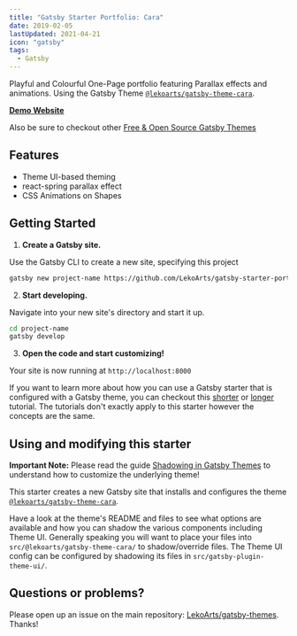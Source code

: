 ```yaml
---
title: "Gatsby Starter Portfolio: Cara"
date: 2019-02-05
lastUpdated: 2021-04-21
icon: "gatsby"
tags:
  - Gatsby
---
```


Playful and Colourful One-Page portfolio featuring Parallax effects and animations. Using the Gatsby Theme [`@lekoarts/gatsby-theme-cara`](https://github.com/LekoArts/gatsby-themes/tree/main/themes/gatsby-theme-cara).

[**Demo Website**](https://cara.lekoarts.de)

Also be sure to checkout other [Free & Open Source Gatsby Themes](https://themes.lekoarts.de)

## Features

- Theme UI-based theming
- react-spring parallax effect
- CSS Animations on Shapes

## Getting Started

1. **Create a Gatsby site.**

Use the Gatsby CLI to create a new site, specifying this project

```sh
gatsby new project-name https://github.com/LekoArts/gatsby-starter-portfolio-cara
```

2. **Start developing.**

Navigate into your new site's directory and start it up.

```sh
cd project-name
gatsby develop
```

3. **Open the code and start customizing!**

Your site is now running at `http://localhost:8000`

If you want to learn more about how you can use a Gatsby starter that is configured with a Gatsby theme, you can checkout this [shorter](https://www.gatsbyjs.org/docs/themes/using-a-gatsby-theme/) or [longer](https://www.gatsbyjs.org/tutorial/using-a-theme/) tutorial. The tutorials don't exactly apply to this starter however the concepts are the same.

## Using and modifying this starter

**Important Note:** Please read the guide [Shadowing in Gatsby Themes](https://www.gatsbyjs.org/docs/themes/shadowing/) to understand how to customize the underlying theme!

This starter creates a new Gatsby site that installs and configures the theme [`@lekoarts/gatsby-theme-cara`](https://github.com/LekoArts/gatsby-themes/tree/main/themes/gatsby-theme-cara).

Have a look at the theme's README and files to see what options are available and how you can shadow the various components including Theme UI. Generally speaking you will want to place your files into `src/@lekoarts/gatsby-theme-cara/` to shadow/override files. The Theme UI config can be configured by shadowing its files in `src/gatsby-plugin-theme-ui/`.

## Questions or problems?

Please open up an issue on the main repository: [LekoArts/gatsby-themes](https://github.com/LekoArts/gatsby-themes). Thanks!
